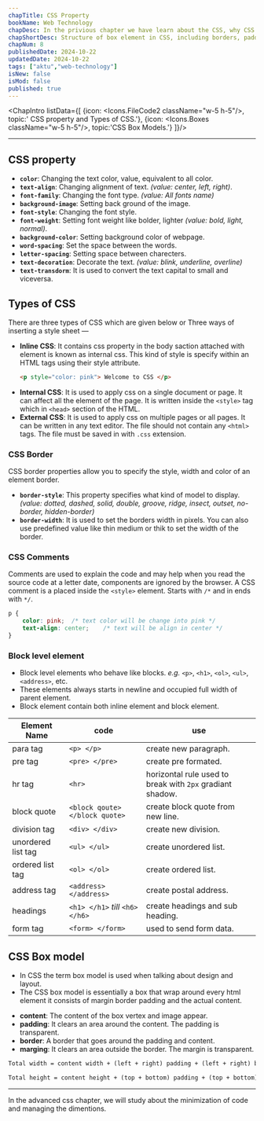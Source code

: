 ```yaml
---
chapTitle: CSS Property 
bookName: Web Technology
chapDesc: In the privious chapter we have learn about the CSS, why CSS is important for us as a programmer. Some basic syntax and selectors.
chapShortDesc: Structure of box element in CSS, including borders, padding, and margin.
chapNum: 8
publishedDate: 2024-10-22
updatedDate: 2024-10-22
tags: ["aktu","web-technology"]
isNew: false
isMod: false
published: true
---
```



<ChapIntro listData={[
  {icon: <Icons.FileCode2 className="w-5 h-5"/>, topic:' CSS property and Types of CSS.'},
  {icon: <Icons.Boxes className="w-5 h-5"/>, topic:'CSS Box Models.'}
]}/>

---
## CSS property
- **```color```**: Changing the text color, value, equivalent to all color.
- **```text-align```**: Changing alignment of text. *(value: center, left, right)*.
- **```font-family```**: Changing the font type. *(value: All fonts name)*
- **```background-image```**: Setting back ground of the image.
- **```font-style```**: Changing the font style.
- **```font-weight```**: Setting font weight like bolder, lighter *(value: bold, light, normal)*.
- **```background-color```**: Setting background color of webpage.
- **```word-spacing```**: Set the space between the words.
- **```letter-spacing```**: Setting space between charecters.
- **```text-decoration```**: Decorate the text. *(value: blink, underline, overline)*
- **```text-transdorm```**: It is used to convert the text capital to small and viceversa.

## Types of CSS
There are three types of CSS which are given below or Three ways of inserting a style sheet &mdash;
- **Inline CSS**: It contains css property in the body saction attached with element is known as internal css. This kind of style is specify within an HTML tags using their style attribute.
    ```html
    <p style="color: pink"> Welcome to CSS </p>
    ```
- **Internal CSS**: It is used to apply css on a single document or page. It can affect all the element of the page. It is written inside the ```<style>``` tag which in ```<head>``` section of the HTML.
- **External CSS**: It is used to apply css on multiple pages or all pages. It can be written in any text editor. The file should not contain any ```<html>``` tags. The file must be saved in with ```.css``` extension.

### CSS Border
CSS border properties allow you to specify the style, width and color of an element border.

- **```border-style```**: This property specifies what kind of model to display. *(value: dotted, dashed, solid, double, groove, ridge, insect, outset, no-border, hidden-border)*
- **```border-width```**: It is used to set the borders width in pixels. You can also use predefined value like thin medium or thik to set the width of the border.

### CSS Comments
Comments are used to explain the code and may help when you read the source code at a letter date, components are ignored by the browser. A CSS comment is a placed inside the ```<style>``` element. Starts with ```/*``` and in ends with ```*/```.
```css
p {
    color: pink;  /* text color will be change into pink */
    text-align: center;    /* text will be align in center */
}
```

### Block level element
- Block level elements who behave like blocks. *e.g.* ```<p>```, ```<h1>```, ```<ol>```, ```<ul>```, ```<address>```, etc.
- These elements always starts in newline and occupied full width of parent element.
- Block element contain both inline element and block element.

| Element Name | code | use |
| ------------ | ---- | ---- |
| para tag | ```<p> </p>``` | create new paragraph. |
| pre tag | ```<pre> </pre>``` | create pre formated. |
| hr tag | ```<hr>``` | horizontal rule used to break with ```2px``` gradiant shadow. |
| block quote | ```<block qoute> </block quote>``` | create block quote from new line. |
| division tag | ```<div> </div>``` | create new division. |
| unordered list tag | ```<ul> </ul>``` | create unordered list. |
| ordered list tag | ```<ol> </ol>``` | create ordered list. |
| address tag | ```<address> </address>``` | create postal address. |
| headings | ```<h1> </h1>``` *till* ```<h6> </h6>``` | create headings and sub heading. |
| form tag | ```<form> </form>``` | used to send form data. |

## CSS Box model
- In CSS the term box model is used when talking about design and layout.
- The CSS box model is essentially a box that wrap around every html element it consists of margin border padding and the actual content.

<FigureMdx lightUrl="wt-css-box-model" desc="CSS Box Model diagram"/>

- **content**: The content of the box vertex and image appear.
- **padding**: It clears an area around the content. The padding is transparent.
- **border**: A border that goes around the padding and content.
- **marging**: It clears an area outside the border. The margin is transparent. 

``` makefile
Total width = content width + (left + right) padding + (left + right) border 
```
``` makefile
Total height = content height + (top + bottom) padding + (top + bottom) border 
```
---

<NextUp nextChap="9" nextChapName="CSS Advanced" nextChapLink="/web-technology/css-advanced"> In the advanced css chapter, we will study about the minimization of code and managing the dimentions.</NextUp>
